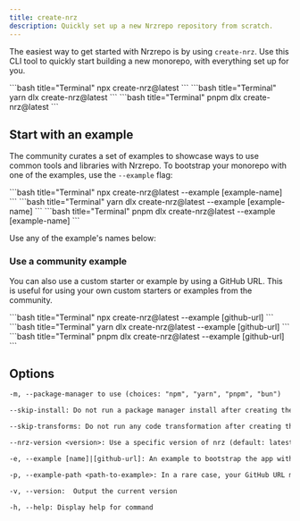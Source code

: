 ```yaml
---
title: create-nrz
description: Quickly set up a new Nrzrepo repository from scratch.
---
```



The easiest way to get started with Nrzrepo is by using `create-nrz`. Use this CLI tool to quickly start building a new monorepo, with everything set up for you.

<PackageManagerTabs>
<Tab>
```bash title="Terminal"
npx create-nrz@latest
```
</Tab>
<Tab>
```bash title="Terminal"
yarn dlx create-nrz@latest
```
</Tab>
<Tab>
```bash title="Terminal"
pnpm dlx create-nrz@latest
```
</Tab>

</PackageManagerTabs>

## Start with an example

The community curates a set of examples to showcase ways to use common tools and libraries with Nrzrepo. To bootstrap your monorepo with one of the examples, use the `--example` flag:

<PackageManagerTabs>
<Tab>
```bash title="Terminal"
npx create-nrz@latest --example [example-name]
```

</Tab>

<Tab>
```bash title="Terminal"
yarn dlx create-nrz@latest --example [example-name]
```

</Tab>

<Tab>
```bash title="Terminal"
pnpm dlx create-nrz@latest --example [example-name]
```

</Tab>

</PackageManagerTabs>

Use any of the example's names below:

<ExamplesTable />

### Use a community example

You can also use a custom starter or example by using a GitHub URL. This is useful for using your own custom starters or examples from the community.

<PackageManagerTabs>
<Tab>
```bash title="Terminal"
npx create-nrz@latest --example [github-url]
```

</Tab>

<Tab>
```bash title="Terminal"
yarn dlx create-nrz@latest --example [github-url]
```

</Tab>

<Tab>
```bash title="Terminal"
pnpm dlx create-nrz@latest --example [github-url]
```

</Tab>

</PackageManagerTabs>

## Options

```txt title="Terminal"
-m, --package-manager to use (choices: "npm", "yarn", "pnpm", "bun")

--skip-install: Do not run a package manager install after creating the project (Default: false)

--skip-transforms: Do not run any code transformation after creating the project (Default: false)

--nrz-version <version>: Use a specific version of nrz (default: latest)

-e, --example [name]|[github-url]: An example to bootstrap the app with. You can use an example name from the official Nrzrepo repo or a GitHub URL. The URL can use any branch and/or subdirectory

-p, --example-path <path-to-example>: In a rare case, your GitHub URL might contain a branch name with a slash (e.g. bug/fix-1) and the path to the example (e.g. foo/bar). In this case, you must specify the path to the example separately: --example-path foo/bar

-v, --version:  Output the current version

-h, --help: Display help for command
```
